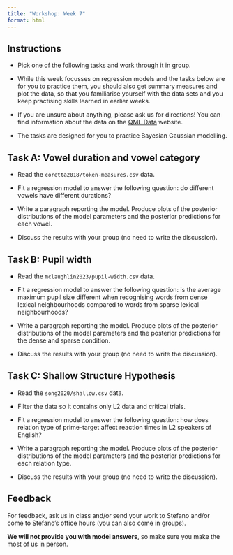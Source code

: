 ```yaml
---
title: "Workshop: Week 7"
format: html
---
```


::: callout-important
## Instructions

-   Pick one of the following tasks and work through it in group.

-   While this week focusses on regression models and the tasks below are for you to practice them, you should also get summary measures and plot the data, so that you familiarise yourself with the data sets and you keep practising skills learned in earlier weeks.

-   If you are unsure about anything, please ask us for directions! You can find information about the data on the [QML Data](https://uoelel.github.io/qml-data/) website.

-   The tasks are designed for you to practice Bayesian Gaussian modelling.
:::

::: callout-note
## Task A: Vowel duration and vowel category

-   Read the `coretta2018/token-measures.csv` data.

-   Fit a regression model to answer the following question: do different vowels have different durations?

-   Write a paragraph reporting the model. Produce plots of the posterior distributions of the model parameters and the posterior predictions for each vowel.

- Discuss the results with your group (no need to write the discussion).
:::

::: callout-note
## Task B: Pupil width

-   Read the `mclaughlin2023/pupil-width.csv` data.

-   Fit a regression model to answer the following question: is the average maximum pupil size different when recognising words from dense lexical neighbourhoods compared to words from sparse lexical neighbourhoods?

-   Write a paragraph reporting the model. Produce plots of the posterior distributions of the model parameters and the posterior predictions for the dense and sparse condition.

- Discuss the results with your group (no need to write the discussion).
:::

::: callout-note
## Task C: Shallow Structure Hypothesis

-   Read the `song2020/shallow.csv` data.

- Filter the data so it contains only L2 data and critical trials.

-   Fit a regression model to answer the following question: how does relation type of prime-target affect reaction times in L2 speakers of English?

-   Write a paragraph reporting the model. Produce plots of the posterior distributions of the model parameters and the posterior predictions for each relation type.

- Discuss the results with your group (no need to write the discussion).
:::


::: callout-tip
## Feedback

For feedback, ask us in class and/or send your work to Stefano and/or come to Stefano's office hours (you can also come in groups).

**We will not provide you with model answers**, so make sure you make the most of us in person.
:::

